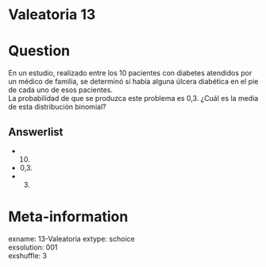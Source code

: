 # Valeatoria 13

Question
========

En un estudio, realizado entre los 10 pacientes con diabetes atendidos por un médico de familia, se determinó si había alguna úlcera diabética en el pie de cada uno de esos pacientes.  
La probabilidad de que se produzca este problema es 0,3. ¿Cuál es la media de esta distribución binomial?

Answerlist
----------
* 10.  
* 0,3.  
* 3.  


Meta-information
================
exname: 13-Valeatoria
extype: schoice  
exsolution: 001  
exshuffle: 3  

